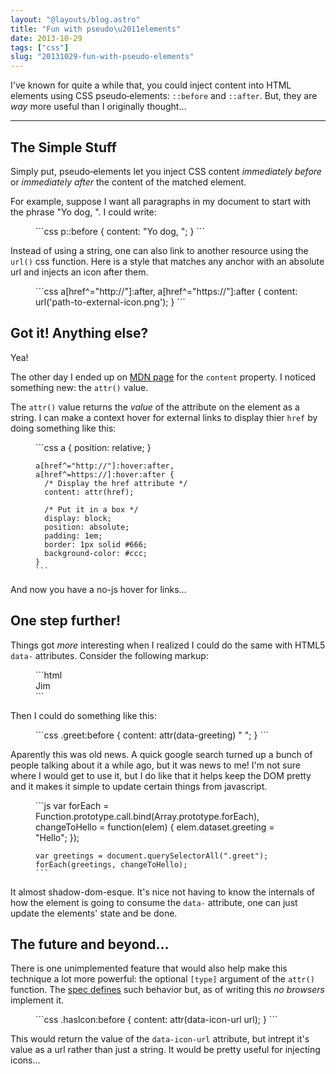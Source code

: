 ```yaml
---
layout: "@layouts/blog.astro"
title: "Fun with pseudo\u2011elements"
date: 2013-10-29
tags: ["css"]
slug: "20131029-fun-with-pseudo-elements"
---
```


I've known for quite a while that, you could inject content into
HTML elements using CSS pseudo&#x2011;elements: `::before` and
`::after`. But, they are _way_ more useful than I originally thought&hellip;

***

## The Simple Stuff

Simply put, pseudo&#x2011;elements let you inject CSS content _immediately before_ or _immediately after_ the content of the matched element.

For example, suppose I want all paragraphs in my document to start with the phrase "Yo dog, ". I could write:

<Figure caption="Xzibit would be proud!" code>
    ```css
    p::before { content: "Yo dog, "; }
    ```
</Figure>

Instead of using a string, one can also link to another resource using the `url()` css function. Here is a style that matches any anchor with an absolute url and injects an icon after them.

<Figure caption="Adding images as content." code>
    ```css
    a[href^="http://"]:after, a[href^="https://"]:after {
      content: url('path-to-external-icon.png');
    }
    ```
</Figure>

## Got it! Anything else?

Yea!

The other day I ended up on [MDN page](https://developer.mozilla.org/en-US/docs/Web/CSS/content)
for the `content` property. I noticed something new: the `attr()` value.

The `attr()` value returns the *value* of the attribute
on the element as a string. I can make a context hover for external
links to display thier `href` by doing something like this:

<Figure caption="Or&hellip; you could just use title attribute." code>
    ```css
    a { position: relative; }

    a[href^="http://"]:hover:after, a[href^=https://]:hover:after {
      /* Display the href attribute */
      content: attr(href);

      /* Put it in a box */
      display: block;
      position: absolute;
      padding: 1em;
      border: 1px solid #666;
      background-color: #ccc;
    }
    ```
</Figure>

And now you have a no-js hover for links&hellip;

## One step further!

Things got *more* interesting when I realized I could
do the same with HTML5 `data-` attributes. Consider the following markup:

<Figure code>
    ```html
    <div class="greet" data-greeting="Hola">Jim</div>
    ```
</Figure>

Then I could do something like this:

<Figure code>
    ```css
    .greet:before {
      content: attr(data-greeting) " ";
    }
    ```
</Figure>

Aparently this was old news. A quick google search turned up a bunch
of people talking about it a while ago, but it was news to me! I'm not sure
where I would get to use it, but I do like that it helps keep the DOM pretty
and it makes it simple to update certain things from javascript.

<Figure code>
    ```js
    var forEach = Function.prototype.call.bind(Array.prototype.forEach),
        changeToHello = function(elem) {
          elem.dataset.greeting = "Hello";
        });

    var greetings = document.querySelectorAll(".greet");
    forEach(greetings, changeToHello);
    ```
</Figure>

It almost shadow-dom-esque. It's nice not having to know the internals
of how the element is going to consume the `data-` attribute, one can
just update the elements' state and be done.

## The future and beyond&hellip;

There is one unimplemented feature that would also help make this
technique a lot more powerful: the optional `[type]` argument of
the `attr()` function. The [spec defines](https://developer.mozilla.org/en-US/docs/Web/CSS/attr) such
behavior but, as of writing this *no browsers* implement it.

<Figure caption="This would be great!" code>
    ```css
    .hasIcon:before {
      content: attr(data-icon-url url);
    }
    ```
</Figure>

This would return the value of the `data-icon-url` attribute, but intrept
it's value as a url rather than just a string. It would be pretty useful
for injecting icons&hellip;
